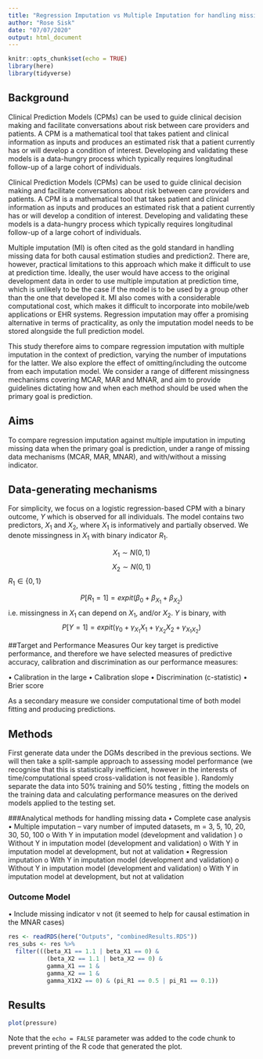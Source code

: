 ```yaml
---
title: "Regression Imputation vs Multiple Imputation for handling missing data in prediction: a simulation study"
author: "Rose Sisk"
date: "07/07/2020"
output: html_document
---
```


```r
knitr::opts_chunk$set(echo = TRUE)
library(here)
library(tidyverse)
```

## Background
Clinical Prediction Models (CPMs) can be used to guide clinical decision making and facilitate conversations about risk between care providers and patients. A CPM is a mathematical tool that takes patient and clinical information as inputs and produces an estimated risk that a patient currently has or will develop a condition of interest. Developing and validating these models is a data-hungry process which typically requires longitudinal follow-up of a large cohort of individuals. 

Clinical Prediction Models (CPMs) can be used to guide clinical decision making and facilitate conversations about risk between care providers and patients. A CPM is a mathematical tool that takes patient and clinical information as inputs and produces an estimated risk that a patient currently has or will develop a condition of interest. Developing and validating these models is a data-hungry process which typically requires longitudinal follow-up of a large cohort of individuals. 

Multiple imputation (MI) is often cited as the gold standard in handling missing data for both causal estimation studies and prediction2. There are, however, practical limitations to this approach which make it difficult to use at prediction time. Ideally, the user would have access to the original development data in order to use multiple imputation at prediction time, which is unlikely to be the case if the model is to be used by a group other than the one that developed it. MI also comes with a considerable computational cost, which makes it difficult to incorporate into mobile/web applications or EHR systems. Regression imputation may offer a promising alternative in terms of practicality, as only the imputation model needs to be stored alongside the full prediction model. 

This study therefore aims to compare regression imputation with multiple imputation in the context of prediction, varying the number of imputations for the latter. We also explore the effect of omitting/including the outcome from each imputation model. We consider a range of different missingness mechanisms covering MCAR, MAR and MNAR, and aim to provide guidelines dictating how and when each method should be used when the primary goal is prediction.

## Aims
To compare regression imputation against multiple imputation in imputing missing data when the primary goal is prediction, under a range of missing data mechanisms (MCAR, MAR, MNAR), and with/without a missing indicator.

## Data-generating mechanisms
For simplicity, we focus on a logistic regression-based CPM with a binary outcome, $Y$ which is observed for all individuals. The model contains two predictors, $X_{1}$ and $X_{2}$, where $X_{1}$ is informatively and partially observed. We denote missingness in $X_{1}$ with binary indicator $R_{1}$.

$$X_{1} \sim N(0, 1)$$
$$X_{2} \sim N(0, 1)$$
$R_1 \in \{0,1\}$ 

$$P[R_1 = 1] = expit(\beta_0 + \beta_{X_1} + \beta_{X_2})$$ i.e. missingness in $X_1$ can depend on $X_1$, and/or $X_2$.
$Y$ is binary, with $$P[Y = 1] = expit(\gamma_0 + \gamma_{X_1}X_1 + \gamma_{X_2}X_2 + \gamma_{X_1X_2})$$

##Target and Performance Measures
Our key target is predictive performance, and therefore we have selected measures of predictive accuracy, calibration and discrimination as our performance measures:

•	Calibration in the large 
•	Calibration slope
•	Discrimination (c-statistic)
•	Brier score

As a secondary measure we consider computational time of both model fitting and producing predictions.

## Methods
First generate data under the DGMs described in the previous sections. We will then take a split-sample approach to assessing model performance (we recognise that this is statistically inefficient, however in the interests of time/computational speed cross-validation is not feasible ). Randomly separate the data into 50% training and 50% testing  , fitting the models on the training data and calculating performance measures on the derived models applied to the testing set.

###Analytical methods for handling missing data
•	Complete case analysis   
•	Multiple imputation – vary number of imputed datasets, m = 3, 5, 10, 20, 30, 50, 100 
  o	With Y  in imputation model (development and validation )
  o	Without Y in imputation model (development and validation)
  o	With Y in imputation model at development, but not at validation
•	Regression imputation 
  o	With Y in imputation model (development and validation)
  o	Without Y in imputation model (development and validation)
  o	With Y in imputation model at development, but not at validation

### Outcome Model
•	Include missing indicator v not (it seemed to help for causal estimation in the MNAR cases)

```r
res <- readRDS(here("Outputs", "combinedResults.RDS"))
res_subs <- res %>%
  filter(((beta_X1 == 1.1 | beta_X1 == 0) & 
           (beta_X2 == 1.1 | beta_X2 == 0) &
           gamma_X1 == 1 &
           gamma_X2 == 1 &
           gamma_X1X2 == 0) & (pi_R1 == 0.5 | pi_R1 == 0.1))


```

## Results


```r
plot(pressure)
```

Note that the `echo = FALSE` parameter was added to the code chunk to prevent printing of the R code that generated the plot.
